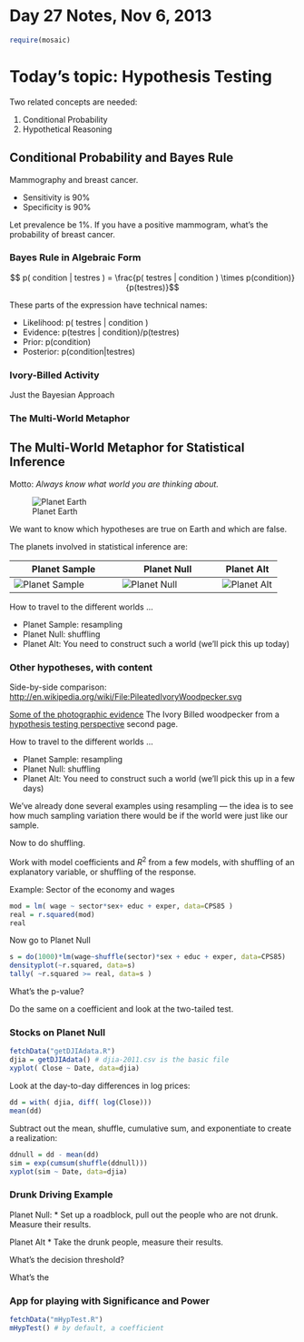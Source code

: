 # Day 27 Notes, Nov 6, 2013

```r
require(mosaic)
```

# Today's topic: Hypothesis Testing

Two related concepts are needed:

1. Conditional Probability
2. Hypothetical Reasoning

## Conditional Probability and Bayes Rule

Mammography and breast cancer.  
 
* Sensitivity is 90%
* Specificity is 90%

Let prevalence be 1%.  If you have a positive mammogram, what's the probability of breast cancer.

### Bayes Rule in Algebraic Form

$$ p( condition | testres ) = \frac{p( testres | condition ) \times p(condition)}{p(testres)}$$

These parts of the expression have technical names:

* Likelihood: p( testres | condition )
* Evidence: p(testres | condition)/p(testres)
* Prior: p(condition)
* Posterior: p(condition|testres)

### Ivory-Billed Activity

Just the Bayesian Approach

### The Multi-World Metaphor


## The Multi-World Metaphor for Statistical Inference 

Motto: *Always know what world you are thinking about.*

![Planet Earth](planet_earth.png)

We want to know which hypotheses are true on Earth and which are false.


The planets involved in statistical inference are:


Planet Sample | Planet Null | Planet Alt
--------------|-------------|--------
![Planet Sample](planet-sample.png) | ![Planet Null](venus.png) | ![Planet Alt](planet-alt.png) 


How to travel to the different worlds ...

* Planet Sample: resampling
* Planet Null: shuffling
* Planet Alt: You need to construct such a world (we'll pick this up today)

### Other hypotheses, with content

Side-by-side comparison: <http://en.wikipedia.org/wiki/File:PileatedIvoryWoodpecker.svg>

[Some of the photographic evidence](http://www.fishcrow.com/pearl29mar08.html)
The Ivory Billed woodpecker from a [hypothesis testing perspective](bayes-approach.pdf) second page.

How to travel to the different worlds ...

* Planet Sample: resampling
* Planet Null: shuffling
* Planet Alt: You need to construct such a world (we'll pick this up in a few days)

We've already done several examples using resampling --- the idea is to see how much sampling variation there would be if the world were just like our sample.

Now to do shuffling.

Work with model coefficients and $R^2$ from a few models, with shuffling of an explanatory variable, or shuffling of the response.

Example: Sector of the economy and wages
```r
mod = lm( wage ~ sector*sex+ educ + exper, data=CPS85 )
real = r.squared(mod)
real
```

Now go to Planet Null
```r
s = do(1000)*lm(wage~shuffle(sector)*sex + educ + exper, data=CPS85)
densityplot(~r.squared, data=s)
tally( ~r.squared >= real, data=s )
```

What's the p-value?

Do the same on a coefficient and look at the two-tailed test.

### Stocks on Planet Null

```r
fetchData("getDJIAdata.R")
djia = getDJIAdata() # djia-2011.csv is the basic file
xyplot( Close ~ Date, data=djia)
```

Look at the day-to-day differences in log prices:
```r
dd = with( djia, diff( log(Close)))
mean(dd)
```

Subtract out the mean, shuffle, cumulative sum, and exponentiate to create a realization:
```r
ddnull = dd - mean(dd)
sim = exp(cumsum(shuffle(ddnull)))
xyplot(sim ~ Date, data=djia)
```

### Drunk Driving Example

Planet Null: 
* Set up a roadblock, pull out the people who are not drunk.  Measure their results.

Planet Alt
* Take the drunk people, measure their results.

What's the decision threshold?

What's the 


### App for playing with Significance and Power

```r
fetchData("mHypTest.R")
mHypTest() # by default, a coefficient
```